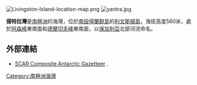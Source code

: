 [[Image:Livingston-Island-location-map.png|thumb]]
[[Image:yantra.jpg|thumb]]

{{coord|62|39|08|S|59|55|20|W|display=title}}

'''揚特拉灣'''是[[南極洲|南極洲]]的海灣，位於[[南設得蘭群島|南設得蘭群島]]的[[利文斯頓島|利文斯頓島]]，海拔高度560米，處於[[阿森峰|阿森峰]]東南面和[[德爾切夫峰|德爾切夫峰]]東南面，以[[保加利亞|保加利亞]]北部河流命名。

==外部連結==
* [http://data.aad.gov.au/aadc/gaz/scar/ SCAR Composite Antarctic Gazetteer] {{WebCite|url=https://www.webcitation.org/5ug2CfC7m?url=http://data.aad.gov.au/aadc/gaz/scar/ |date=20101202140255 |dateformat=iso }}.

{{Antarctica-geo-stub}}
[[Category:南極洲海灣|Category:南極洲海灣]]